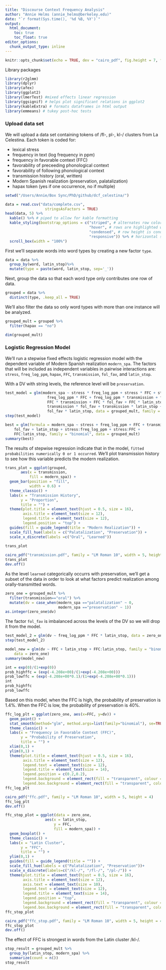 ```yaml
---
title: "Discourse Context Frequency Analysis"
author: "Annie Helms (annie_helms@berkeley.edu)"
date: "`r format(Sys.time(), '%d %B, %Y')`"
output:
  html_document:
    toc: true
    toc_float: true
editor_options: 
  chunk_output_type: inline
---
```


```r
knitr::opts_chunk$set(echo = TRUE, dev = "cairo_pdf", fig.height = 7, fig.width = 7)
```

Library packages

```r
library(r2glmm)
library(dplyr)
library(afex)
library(ggplot2)
library(lmerTest) #mixed effects linear regression
library(ggsignif) # helps plot significant relations in ggplot2
library(kableExtra) # formats dataframes in html output
library(emmeans) # tukey post-hoc tests
```

### Upload data set
We will upload a data set containing tokens of /fl-, pl-, kl-/ clusters from La Celestina. Each token is coded for:

- lexical stress
- frequency in text (log frequency in ppm)
- frequency in favorable context (FFC)
- favorability of preceeding phonological context
- favorability of following phonological context
- transmission history (oral, written)
- Modern Spanish realization (preservation, palatalization)
- hapax token (yes if one occurrence, no if multiple)

```r
setwd("/Users/Annie/Box Sync/PhD/github/dcf_celestina/")
```

```r
data = read.csv("data/complete.csv", 
                  stringsAsFactors = TRUE)
head(data, 5) %>%
  kable() %>% # piped to allow for kable formatting
  kable_styling(bootstrap_options = c("striped", # alternates row color in table
                                      "hover", # rows are highlighted when hovered over
                                      "condensed", # row height is condensed
                                      "responsive")) %>% # horizontal scrolling across table
  scroll_box(width = "100%")
```

First we'll separate words into word types by creating a new factor `type`.

```r
data = data %>%
  group_by(word, latin_stop)%>%
  mutate(type = paste(word, latin_stop, sep='_'))
```

Next, group the data so that each word type only contributes one row of data.

```r
grouped = data %>%
  distinct(type, .keep_all = TRUE)
```

We'll also filter the data so only word types with more than one instance will be analyzed.

```r
grouped_mult = grouped %>%
  filter(hapax == "no")
```

```r
dim(grouped_mult)
```

### Logistic Regression Model

We'll run a stepwise fixed effects logistic regression model with the dependent variable of Modern Spanish realization `modern_spa`. The factors that will be included as independent variables in pairwise interactions are: `stress`, `freq_log_ppm`, `hapax`, `FFC`, `transmission`, `fol_fav`, and `latin_stop`.

With a DV with string levels, the reference level will be `preservation`.

```r
test_model = glm(modern_spa ~ stress * freq_log_ppm + stress * FFC + stress * transmission + stress * fol_fav + stress * latin_stop +
                   freq_log_ppm * FFC + freq_log_ppm * transmission + freq_log_ppm * fol_fav + freq_log_ppm * latin_stop +
                   FFC * transmission + FFC * fol_fav + FFC * latin_stop +
                   transmission * fol_fav + transmission * latin_stop +
                   fol_fav * latin_stop, data = grouped_mult, family = "binomial")
step(test_model)
```

```r
best = glm(formula = modern_spa ~ stress + freq_log_ppm + FFC + transmission + 
    fol_fav + latin_stop + stress:freq_log_ppm + stress:FFC + 
    FFC:latin_stop, family = "binomial", data = grouped_mult)
summary(best)
```

The results of stepwise regression indicate that in the model, `fitted probabilities numerically 0 or 1 occurred`. We'll plot transmission history to see how this variable predicts the modern realization.

```r
trans_plot = ggplot(grouped, 
       aes(x = transmission, 
           fill = modern_spa)) + 
  geom_bar(position = "fill",
           width = 0.6) +
  theme_classic() +
  labs(x = "Transmission History",
       y = "Proportion",
       title = "") +
  theme(plot.title = element_text(hjust = 0.5, size = 16),
        axis.title = element_text(size = 12),
        legend.title = element_text(size = 12),
        legend.position = "top") +
  guides(fill = guide_legend(title = "Modern Realization")) +
  scale_fill_hue(labels = c("Palatalization", "Preservation")) +
  scale_x_discrete(labels =c("Oral", "Learned"))
  
trans_plot
```

```r
cairo_pdf("transmission.pdf", family = "LM Roman 10", width = 5, height = 4)
trans_plot
dev.off()
```

As the level `learned` categorically occurrs with preservation, we'll get a subset of the data in order to look at what factors predict realization among orally-transmitted words.

```r
zero_one = grouped_mult %>%
  filter(transmission=="oral") %>%
  mutate(dv = case_when(modern_spa =="palatalization" ~ 0,
                        modern_spa =="preservation" ~ 1))
as.integer(zero_one$dv)
```

The factor `fol_fav` is imbalanced across the levels of the DV so we will drop it from the model.

```r
test_model_2 = glm(dv ~ freq_log_ppm * FFC * latin_stop, data = zero_one, family = "binomial")
step(test_model_2)
```

```r
model_new = glm(dv ~ FFC + latin_stop + FFC:latin_stop, family = "binomial", 
    data = zero_one)
summary(model_new)
```

```r
int = exp(0)/(1+exp(0))
prob_highffc = (exp(-4.208e+00)/(1+exp(-4.208e+00)))
prob_lowffc = (exp(-4.208e+00*0.1)/(1+exp(-4.208e+00*0.1)))
int
prob_highffc
prob_lowffc
```

Based on this model, when the FFC is high, the probability of preservation is 1.4%. When the FFC is low, the probability of preservation is 40%. 

```r
ffc_log_plt = ggplot(zero_one, aes(x=FFC, y=dv)) +
  geom_point() + 
  stat_smooth(method="glm", method.args=list(family="binomial"), se=TRUE) +
  theme_classic() +
  labs(x = "Frequency in Favorable Context (FFC)",
       y = "Probability of Preservation",
       title = "") +
  xlim(0,1) +
  ylim(0,1) +
  theme(plot.title = element_text(hjust = 0.5, size = 16),
        axis.title = element_text(size = 12),
        legend.text = element_text(size = 12),
        legend.title = element_text(size = 14),
        legend.position = c(0.2,0.2),
        legend.background = element_rect(fill = "transparent", colour = NA),
        legend.box.background = element_rect(fill = "transparent", colour = NA))
ffc_log_plt
```

```r
cairo_pdf("ffc.pdf", family = "LM Roman 10", width = 5, height = 4)
ffc_log_plt
dev.off()
```

```r
ffc_stop_plot = ggplot(data = zero_one,
                  aes(x = latin_stop,
                      y = FFC,
                      fill = modern_spa)) + 
  geom_boxplot() +
  theme_classic() +
  labs(x = "Latin Cluster",
       y = "FFC",
       title = "") +
  ylim(0,1) +
  guides(fill = guide_legend(title = "")) +
  scale_fill_hue(labels = c("Palatalization", "Preservation"))+
  scale_x_discrete(labels=c("/kl-/", "/fl-/", "/pl-/")) +
  theme(plot.title = element_text(hjust = 0.5, size = 16),
        axis.title = element_text(size = 12),
        axis.text = element_text(size = 10),
        legend.text = element_text(size = 12),
        legend.title = element_text(size = 14),
        legend.position = "top",
        legend.background = element_rect(fill = "transparent", colour = NA),
        legend.box.background = element_rect(fill = "transparent", colour = NA))
ffc_stop_plot
```

```r
cairo_pdf("ffc_stop.pdf", family = "LM Roman 10", width = 5, height = 4)
ffc_stop_plot
dev.off()
```

The effect of FFC is strongest in words from the Latin cluster /kl-/.

```r
stop_result = grouped_mult %>%
  group_by(latin_stop, modern_spa) %>%
  summarize(count = n())
stop_result
```

